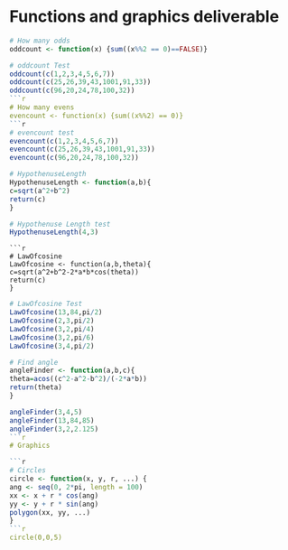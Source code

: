 Functions and graphics deliverable
========================================================

```r
# How many odds
oddcount <- function(x) {sum((x%%2 == 0)==FALSE)}
```
```r
# oddcount Test
oddcount(c(1,2,3,4,5,6,7))
oddcount(c(25,26,39,43,1001,91,33))
oddcount(c(96,20,24,78,100,32))
```r
# How many evens
evencount <- function(x) {sum((x%%2) == 0)}
```r
# evencount test
evencount(c(1,2,3,4,5,6,7))
evencount(c(25,26,39,43,1001,91,33))
evencount(c(96,20,24,78,100,32))
```
```r
# HypothenuseLength
HypothenuseLength <- function(a,b){
c=sqrt(a^2+b^2)
return(c)
}
```

```r
# Hypothenuse Length test
HypothenuseLength(4,3)

```

```
```r
# LawOfcosine
LawOfcosine <- function(a,b,theta){
c=sqrt(a^2+b^2-2*a*b*cos(theta)) 
return(c)
}
```
```r
# LawOfcosine Test
LawOfcosine(13,84,pi/2)
LawOfcosine(2,3,pi/2)
LawOfcosine(3,2,pi/4)
LawOfcosine(3,2,pi/6)
LawOfcosine(3,4,pi/2)
```

```r
# Find angle
angleFinder <- function(a,b,c){
theta=acos((c^2-a^2-b^2)/(-2*a*b))
return(theta)
}
```
```r
angleFinder(3,4,5)
angleFinder(13,84,85)
angleFinder(3,2,2.125)
```r

# Graphics

```r
# Circles
circle <- function(x, y, r, ...) {
ang <- seq(0, 2*pi, length = 100)
xx <- x + r * cos(ang)
yy <- y + r * sin(ang)
polygon(xx, yy, ...)
}
```r
circle(0,0,5)
```
